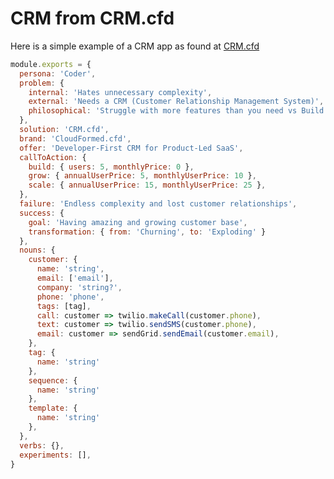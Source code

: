 # CRM from CRM.cfd

Here is a simple example of a CRM app as found at [CRM.cfd](https://crm.cfd)

```javascript
module.exports = {
  persona: 'Coder',
  problem: {
    internal: 'Hates unnecessary complexity',
    external: 'Needs a CRM (Customer Relationship Management System)',
    philosophical: 'Struggle with more features than you need vs Build your Own',
  },
  solution: 'CRM.cfd',
  brand: 'CloudFormed.cfd',
  offer: 'Developer-First CRM for Product-Led SaaS',
  callToAction: {
    build: { users: 5, monthlyPrice: 0 },
    grow: { annualUserPrice: 5, monthlyUserPrice: 10 },
    scale: { annualUserPrice: 15, monthlyUserPrice: 25 },
  },
  failure: 'Endless complexity and lost customer relationships',
  success: {
    goal: 'Having amazing and growing customer base',
    transformation: { from: 'Churning', to: 'Exploding' }
  },
  nouns: {
    customer: {
      name: 'string',
      email: ['email'],
      company: 'string?',
      phone: 'phone',
      tags: [tag],
      call: customer => twilio.makeCall(customer.phone),
      text: customer => twilio.sendSMS(customer.phone),
      email: customer => sendGrid.sendEmail(customer.email),
    },
    tag: {
      name: 'string'
    },
    sequence: {
      name: 'string'
    },
    template: {
      name: 'string'
    },
  },
  verbs: {},
  experiments: [],
}
```